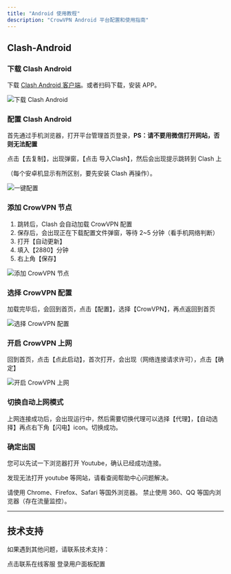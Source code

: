 ```yaml
---
title: "Android 使用教程"
description: "CrowVPN Android 平台配置和使用指南"
---
```


## Clash-Android

### 下载 Clash Android

下载 [Clash Android 客户端](https://down.clashxhub.com/apps/cfa-2.5.12-premium-universal-release.apk)。或者扫码下载，安装 APP。

![下载 Clash Android](/images/clash-android-config-1.webp)

### 配置 Clash Android

首先通过手机浏览器，打开平台管理首页登录，**PS：请不要用微信打开网站，否则无法配置**

点击【去复制】，出现弹窗，【点击 导入Clash】，然后会出现提示跳转到 Clash 上

（每个安卓机显示有所区别，要先安装 Clash 再操作）。

![一键配置](/images/dao-clash.png)

### 添加 CrowVPN 节点

1. 跳转后，Clash 会自动加载 CrowVPN 配置
2. 保存后，会出现正在下载配置文件弹窗，等待 2~5 分钟（看手机网络判断）
1. 打开【自动更新】
2. 填入【2880】分钟
3. 右上角【保存】

![添加 CrowVPN 节点](/images/clash-android-config-3.webp)

### 选择 CrowVPN 配置

加载完毕后，会回到首页，点击【配置】，选择【CrowVPN】，再点返回到首页

![选择 CrowVPN 配置](/images/clash-android-config-4.webp)

### 开启 CrowVPN 上网

回到首页，点击【点此启动】，首次打开，会出现（网络连接请求许可），点击【确定】

![开启 CrowVPN 上网](/images/clash-android-config-5.webp)

### 切换自动上网模式

上网连接成功后，会出现运行中，然后需要切换代理可以选择【代理】，【自动选择】再点右下角【闪电】icon。切换成功。

### 确定出国

您可以先试一下浏览器打开 Youtube，确认已经成功连接。

发现无法打开 youtube 等网站，请看查阅帮助中心问题解决。

<Info>
  请使用 Chrome、Firefox、Safari 等国外浏览器。 禁止使用 360、QQ 等国内浏览器（存在流量监控）。
</Info>

---

## 技术支持

如果遇到其他问题，请联系技术支持：

<CardGroup cols={2}>
  <Card title="联系技术" icon="message" href="https://salesiq.zohopublic.com/signaturesupport.ls?widgetcode=dbde6ec4b7a80e04beb5f35811b2e9df7b8d535222fe185d2d3b4d7f95fbeb0f">
    点击联系在线客服
  </Card>
  <Card title="用户面板" icon="user" href="https://user.crowmesh.com">
    登录用户面板配置
  </Card>
</CardGroup>